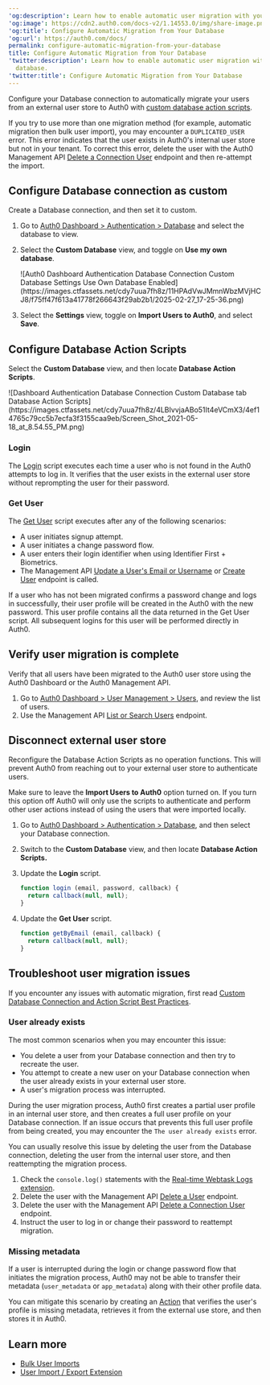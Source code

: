 ---
'og:description': Learn how to enable automatic user migration with your custom database.
'og:image': https://cdn2.auth0.com/docs-v2/1.14553.0/img/share-image.png
'og:title': Configure Automatic Migration from Your Database
'og:url': https://auth0.com/docs/
permalink: configure-automatic-migration-from-your-database
title: Configure Automatic Migration from Your Database
'twitter:description': Learn how to enable automatic user migration with your custom
  database.
'twitter:title': Configure Automatic Migration from Your Database
---
Configure your Database connection to automatically migrate your users from an external user store to Auth0 with [custom database action scripts](/docs/authenticate/database-connections/custom-db/templates).

<Warning>

If you try to use more than one migration method (for example, automatic migration then bulk user import), you may encounter a `DUPLICATED_USER` error. This error indicates that the user exists in Auth0's internal user store but not in your tenant. To correct this error, delete the user with the Auth0 Management API [Delete a Connection User](https://auth0.com/docs/api/management/v2#!/Connections/delete_users_by_email) endpoint and then re-attempt the import.

</Warning>

## Configure Database connection as custom

Create a Database connection, and then set it to custom.

1. Go to [Auth0 Dashboard > Authentication > Database](https://manage.auth0.com/#/connections/database) and select the database to view.
2. Select the **Custom Database** view, and toggle on **Use my own database**.

   <Frame>![Auth0 Dashboard Authentication Database Connection Custom Database Settings Use Own Database Enabled](https://images.ctfassets.net/cdy7uua7fh8z/11HPAdVwJMmnWbzMVjHCJ8/f75ff47f613a41778f266643f29ab2b1/2025-02-27_17-25-36.png)</Frame>
3. Select the **Settings** view, toggle on **Import Users to Auth0**, and select **Save**.

## Configure Database Action Scripts

Select the **Custom Database** view, and then locate **Database Action Scripts**.

<Frame>![Dashboard Authentication Database Connection Custom Database tab Database Action Scripts](https://images.ctfassets.net/cdy7uua7fh8z/4LBIvvjaABo51It4eVCmX3/4ef14765c79cc5b7ecfa3f3155caa9eb/Screen_Shot_2021-05-18_at_8.54.55_PM.png)</Frame>

### Login

The [Login](/docs/authenticate/database-connections/custom-db/templates/login) script executes each time a user who is not found in the Auth0 attempts to log in. It verifies that the user exists in the external user store without reprompting the user for their password.

### Get User

The [Get User](/docs/authenticate/database-connections/custom-db/templates/get-user) script executes after any of the following scenarios:

* A user initiates signup attempt.
* A user initiates a change password flow.
* A user enters their login identifier when using Identifier First + Biometrics.
* The <Tooltip tip="Management API: A product to allow customers to perform administrative tasks." cta="View Glossary" href="/docs/glossary?term=Management+API">Management API</Tooltip> [Update a User's Email or Username](https://auth0.com/docs/api/v2#!/Users/patch_users_by_id) or [Create User](https://auth0.com/docs/api/management/v2#!/Users/post_users) endpoint is called.

If a user who has not been migrated confirms a password change and logs in successfully, their user profile will be created in the Auth0 with the new password. This user profile contains all the data returned in the Get User script. All subsequent logins for this user will be performed directly in Auth0.

## Verify user migration is complete

Verify that all users have been migrated to the Auth0 user store using the <Tooltip tip="Auth0 Dashboard: Auth0's main product to configure your services." cta="View Glossary" href="/docs/glossary?term=Auth0+Dashboard">Auth0 Dashboard</Tooltip> or the Auth0 Management API.

1. Go to [Auth0 Dashboard > User Management > Users](https://manage.auth0.com/#/users), and review the list of users.
2. Use the Management API [List or Search Users](https://auth0.com/docs/api/v2#!/Users/get_users) endpoint.

## Disconnect external user store

Reconfigure the Database Action Scripts as no operation functions. This will prevent Auth0 from reaching out to your external user store to authenticate users.

<Callout icon="file-lines" color="#0EA5E9" iconType="regular">

Make sure to leave the **Import Users to Auth0** option turned on. If you turn this option off Auth0 will only use the scripts to authenticate and perform other user actions instead of using the users that were imported locally.

</Callout>

1. Go to [Auth0 Dashboard > Authentication > Database](https://manage.auth0.com/#/connections/database), and then select your Database connection.
2. Switch to the **Custom Database** view, and then locate **Database Action Scripts.**
3. Update the **Login** script.

   ```javascript lines
   function login (email, password, callback) {
     return callback(null, null);
   }
   ```


   

   
4. Update the **Get User** script.

   ```javascript lines
   function getByEmail (email, callback) {
     return callback(null, null);
   }
   ```


   

   

## Troubleshoot user migration issues

If you encounter any issues with automatic migration, first read [Custom Database Connection and Action Script Best Practices](/docs/authenticate/database-connections/custom-db/custom-database-connections-scripts).

### User already exists

The most common scenarios when you may encounter this issue:

* You delete a user from your Database connection and then try to recreate the user.
* You attempt to create a new user on your Database connection when the user already exists in your external user store.
* A user's migration process was interrupted.

During the user migration process, Auth0 first creates a partial user profile in an internal user store, and then creates a full user profile on your Database connection. If an issue occurs that prevents this full user profile from being created, you may encounter the `The user already exists` error.

You can usually resolve this issue by deleting the user from the Database connection, deleting the user from the internal user store, and then reattempting the migration process.

1. Check the `console.log()` statements with the [Real-time Webtask Logs extension](/docs/customize/extensions/real-time-webtask-logs).
2. Delete the user with the Management API [Delete a User](https://auth0.com/docs/api/management/v2#!/Users/delete_users_by_id) endpoint.
3. Delete the user with the Management API [Delete a Connection User](https://auth0.com/docs/api/management/v2#!/Connections/delete_users_by_email) endpoint.
4. Instruct the user to log in or change their password to reattempt migration.

### Missing metadata

If a user is interrupted during the login or change password flow that initiates the migration process, Auth0 may not be able to transfer their metadata (`user_metadata` or `app_metadata`) along with their other profile data.

You can mitigate this scenario by creating an [Action](/docs/customize/actions) that verifies the user's profile is missing metadata, retrieves it from the external use store, and then stores it in Auth0.

## Learn more

* [Bulk User Imports](/docs/manage-users/user-migration/bulk-user-imports)
* [User Import / Export Extension](/docs/manage-users/user-migration/user-import-export-extension)